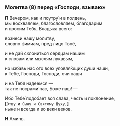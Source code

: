 <span id="molitva8" />

### Молитва (8) перед «Господи, взываю»

**П** Вечером, как и поутру́ и в полдень,  
мы восхваляем, благословляем, благодарим  
и просим Тебя, Владыка всего:

вознеси нашу молитву,  
словно фимиам, пред лицо Твоё,

и не дай склониться сердцам нашим  
к словам или мыслям лукавым,

но избавь нас ото всех уловля́ющих души наши,  
к Тебе, Господи, Господи, очи наши

и на Тебя надеемся —  
так не посрами́ нас, Боже наш! —

Ибо Тебе́ подобает вся слава, честь и поклонение,  
**[**`Отцу и Сыну и Святому Духу,`**]**  
ныне и всегда и во веки веков.

**Н** Аминь.
